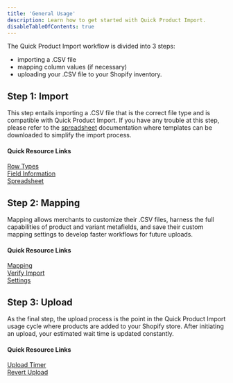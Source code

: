 ```yaml
---
title: 'General Usage'
description: Learn how to get started with Quick Product Import.
disableTableOfContents: true
---
```


The Quick Product Import workflow is divided into 3 steps:

- importing a .CSV file
- mapping column values (if necessary)
- uploading your .CSV file to your Shopify inventory.

## Step 1: Import

This step entails importing a .CSV file that is the correct file type and is compatible with Quick Product Import. If you have any trouble at this step, please refer to the [spreadsheet](/formatting/spreadsheet) documentation where templates can be downloaded to simplify the import process.

#### Quick Resource Links

[Row Types](/formatting/row-types)<br />
[Field Information](/formatting/field-information)<br />
[Spreadsheet](/formatting/spreadsheet)

## Step 2: Mapping

Mapping allows merchants to customize their .CSV files, harness the full capabilities of product and variant metafields, and save their custom mapping settings to develop faster workflows for future uploads.

#### Quick Resource Links

[Mapping](/features/mapping)<br />
[Verify Import](/features/verify-import)<br />
[Settings](/features/settings)

## Step 3: Upload

As the final step, the upload process is the point in the Quick Product Import usage cycle where products are added to your Shopify store. After initiating an upload, your estimated wait time is updated constantly.

#### Quick Resource Links

[Upload Timer](/features/upload-timer)<br />
[Revert Upload](/features/revert-upload)<br />
